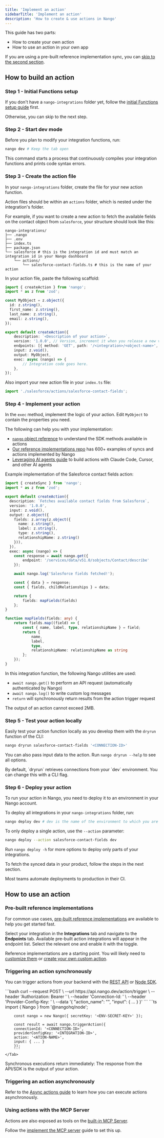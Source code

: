 ```yaml
---
title: 'Implement an action'
sidebarTitle: 'Implement an action'
description: 'How to create & use actions in Nango'
---
```


This guide has two parts:
- How to create your own action
- How to use an action in your own app

If you are using a pre-built reference implementation sync, you can [skip to the second section](#how-to-use-an-action).

## How to build an action

### Step 1 - Initial Functions setup

If you don't have a `nango-integrations` folder yet, follow the [initial Functions setup guide](/implementation-guides/building-integrations/functions-setup) first.

Otherwise, you can skip to the next step.

### Step 2 - Start dev mode

Before you plan to modify your integration functions, run:

```bash
nango dev # Keep the tab open
```

This command starts a process that continuously compiles your integration functions and prints code syntax errors.

### Step 3 - Create the action file

In your `nango-integrations` folder, create the file for your new action function.

Action files should be within an `actions` folder, which is nested under the integration's folder.

For example, if you want to create a new action to fetch the available fields on the contact object from `salesforce`, your structure should look like this:

```
nango-integrations/
├── .nango
├── .env
├── index.ts
├── package.json
└── salesforce # this is the integration id and must match an integration id in your Nango dashboard
    └── actions/
        └── salesforce-contact-fields.ts # this is the name of your action
```

In your action file, paste the following scaffold:

```ts salesforce-contact-fields.ts lines
import { createAction } from 'nango';
import * as z from 'zod';

const MyObject = z.object({
  id: z.string(),
  first_name: z.string(),
  last_name: z.string(),
  email: z.string(),
});

export default createAction({
    description: `<Description of your action>`,
    version: '1.0.0', // Version, increment it when you release a new version
    endpoints: [{ method: 'GET', path: '/<integration>/<object-name>', group: '<Group>' }],
    input: z.void(),
    output: MyObject,
    exec: async (nango) => {
        // Integration code goes here.
    },
});
```

Also import your new action file in your `index.ts` file:

```typescript index.ts
import './salesforce/actions/salesforce-contact-fields';
```

### Step 4 - Implement your action

In the `exec` method, implement the logic of your action. Edit `MyObject` to contain the properties you need.

The following can help you with your implementation:
- [`nango` object reference](/reference/functions) to understand the SDK methods available in actions
- [Our reference implementations repo](https://www.nango.dev/templates) has 600+ examples of syncs and actions implemented by Nango
- [Leveraging AI agents guide](/implementation-guides/building-integrations/leverage-ai-agents) to build actions with Claude Code, Cursor, and other AI agents

Example implementation of the Salesforce contact fields action:

```ts salesforce-contact-fields.ts lines
import { createSync } from 'nango';
import * as z from 'zod';

export default createAction({
  description: `Fetches available contact fields from Salesforce`,
  version: '1.0.0',
  input: z.void(),
  output: z.object({
    fields: z.array(z.object({
      name: z.string(),
      label: z.string(),
      type: z.string(),
      relationshipName: z.string()
    })),
  }),
  exec: async (nango) => {
    const response = await nango.get({
        endpoint: '/services/data/v51.0/sobjects/Contact/describe'
    });

    await nango.log('Salesforce fields fetched!');

    const { data } = response;
    const { fields, childRelationships } = data;

    return {
        fields: mapFields(fields)
    };
}

function mapFields(fields: any) {
    return fields.map((field) => {
        const { name, label, type, relationshipName } = field;
        return {
            name,
            label,
            type,
            relationshipName: relationshipName as string
        };
    });
}
```

In this integration function, the following Nango utilities are used:
- `await nango.get()` to perform an API request (automatically authenticated by Nango)
- `await nango.log()` to write custom log messages
- `return` will synchronously return results from the action trigger request

<Warning>
    The output of an action cannot exceed 2MB.
</Warning>

### Step 5 - Test your action locally

Easily test your action function locally as you develop them with the `dryrun` function of the CLI:

```bash
nango dryrun salesforce-contact-fields '<CONNECTION-ID>'
```

You can also pass input data to the action. Run `nango dryrun --help` to see all options.

<Tip>
    By default, `dryrun` retrieves connections from your `dev` environment. You can change this with a CLI flag.
</Tip>

### Step 6 - Deploy your action

To run your action in Nango, you need to deploy it to an environment in your Nango account.

To deploy all integrations in your `nango-integrations` folder, run:
```bash
nango deploy dev # dev is the name of the environment to which you are deploying
```

To only deploy a single action, use the `--action` parameter:
```bash
nango deploy --action salesforce-contact-fields dev
```

Run `nango deploy -h` for more options to deploy only parts of your integrations.

To fetch the synced data in your product, follow the steps in the next section.

<Tip>
    Most teams automate deployments to production in their CI.
</Tip>

## How to use an action

### Pre-built reference implementations

For common use cases, [pre-built reference implementations](https://www.nango.dev/templates) are available to help you get started fast.

Select your integration in the **Integrations** tab and navigate to the **Endpoints** tab. Available pre-built action integrations will appear in the endpoint list. Select the relevant one and enable it with the toggle.

Reference implementations are a starting point. You will likely need to [customize them](/implementation-guides/building-integrations/extend-reference-implementation) or [create your own custom action](#how-to-build-an-action).

### Triggering an action synchronously

You can trigger actions from your backend with the [REST API](/reference/api/action/trigger) or [Node SDK](/reference/sdks/node#actions).

<Tabs>
    <Tab title="cURL (standard endpoint)">
        ```bash
        curl --request POST \
        --url https://api.nango.dev/action/trigger \
        --header 'Authorization: Bearer <ENV-SECRET-KEY>' \
        --header 'Connection-Id: <CONNECTION-ID>' \
        --header 'Provider-Config-Key: <INTEGRATION-ID>' \
        --data '{
            "action_name": "<ACTION-NAME>",
            "input": { ... }
        }'
        ```
    </Tab>
    <Tab title="Node SDK">
        ```ts
        import { Nango }  from '@nangohq/node';

        const nango = new Nango({ secretKey: '<ENV-SECRET-KEY>' });

        const result = await nango.triggerAction({
        connectionId: '<CONNECTION-ID>',
        providerConfigKey: '<INTEGRATION-ID>',
        action: '<ATION-NAME>',
        input: { ... }
        });
        ```
    </Tab>
</Tabs>

Synchronous executions return immediately: The response from the API/SDK is the output of your action.

### Triggering an action asynchronously

Refer to the [Async actions guide](/implementation-guides/actions/async-actions) to learn how you can execute actions asynchronously.

### Using actions with the MCP Server

Actions are also exposed as tools on the [built-in MCP Server](/guides/use-cases/mcp-server).

Follow the [implement the MCP server](/implementation-guides/mcp-server/implement-mcp-server) guide to set this up.